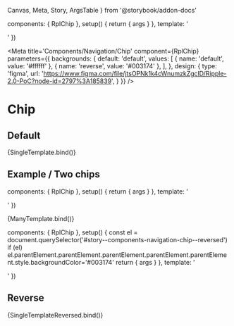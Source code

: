   Canvas,
  Meta,
  Story,
  ArgsTable
} from '@storybook/addon-docs'

  components: { RplChip },
  setup() {
    return { args }
  },
  template: '<div class="sb-container"><RplChip v-bind="args" /></div>'
})

<Meta
  title='Components/Navigation/Chip'
  component={RplChip}
  parameters={{
    backgrounds: {
      default: 'default',
      values: [
        { name: 'default', value: '#ffffff' },
        { name: 'reverse', value: '#003174' },
      ],
    },
    design: {
      type: 'figma',
      url:
        'https://www.figma.com/file/jtsOPNk1k4cWnumzkZgclD/Ripple-2.0-PoC?node-id=2797%3A185839',
    }
  }}
/>

# Chip

<ArgsTable of={RplChip} />

## Default

<Canvas>
  <Story
    name='Default'
    play={a11yStoryCheck}
    argTypes={{
      variant: {
        control: { type: 'select' },
        options: RplChipVariants,
        defaultValue: RplChipVariants[0]
      }
    }}
    args={{
      label: 'Chip'
    }}
  >
    {SingleTemplate.bind()}
  </Story>
</Canvas>

## Example / Two chips

  components: { RplChip },
  setup() {
    return { args }
  },
  template: '<div class="sb-container"><RplChip v-bind="args" /><RplChip v-bind="args" /></div>'
})

<Canvas>
  <Story
    name='Example/Two chips'
    play={a11yStoryCheck}
    argTypes={{
      variant: {
        control: { type: 'select' },
        options: RplChipVariants,
        defaultValue: RplChipVariants[0]
      }
    }}
    args={{
      label: 'Chip'
    }}
  >
    {ManyTemplate.bind()}
  </Story>
</Canvas>

  components: { RplChip },
  setup() {
    const el = document.querySelector('#story--components-navigation-chip--reversed')
    if (el) el.parentElement.parentElement.parentElement.parentElement.parentElement.style.backgroundColor='#003174'
    return { args }
  },
  template: '<div class="sb-container" style="background:#003174"><RplChip v-bind="args" /></div>'
})

## Reverse

<Canvas>
  <Story
    name='Reversed'
    parameters={{
      backgrounds: {
        default: 'reverse'
      },
    }}
    play={a11yStoryCheck}
    argTypes={{
      variant: {
        control: { type: 'select' },
        options: RplChipVariants,
        defaultValue: RplChipVariants[1]
      }
    }}
    args={{
      label: 'Chip'
    }}
  >
    {SingleTemplateReversed.bind()}
  </Story>
</Canvas>
